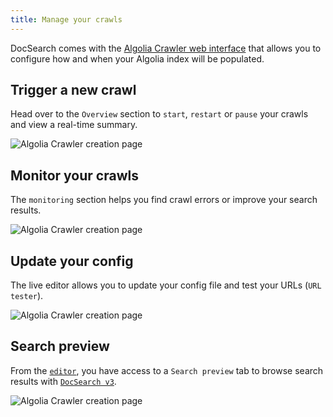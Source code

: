 ```yaml
---
title: Manage your crawls
---
```



DocSearch comes with the [Algolia Crawler web interface](https://crawler.algolia.com/) that allows you to configure how and when your Algolia index will be populated.

## Trigger a new crawl

Head over to the `Overview` section to `start`, `restart` or `pause` your crawls and view a real-time summary.

<div style={{ textAlign: 'center' }}>
  <img
    src={useBaseUrl('img/assets/crawler-overview.png')}
    alt="Algolia Crawler creation page"
  />
</div>

## Monitor your crawls

The `monitoring` section helps you find crawl errors or improve your search results.

<div style={{ textAlign: 'center' }}>
  <img
    src={useBaseUrl('img/assets/crawler-monitoring.png')}
    alt="Algolia Crawler creation page"
  />
</div>

## Update your config

The live editor allows you to update your config file and test your URLs (`URL tester`).

<div style={{ textAlign: 'center' }}>
  <img
    src={useBaseUrl('img/assets/crawler-editor.png')}
    alt="Algolia Crawler creation page"
  />
</div>

## Search preview

From the [`editor`](#update-your-config), you have access to a `Search preview` tab to browse search results with [`DocSearch v3`](/docs/docsearch-v3).

<div style={{ textAlign: 'center' }}>
  <img
    src={useBaseUrl('img/assets/crawler-search-preview.png')}
    alt="Algolia Crawler creation page"
  />
</div>
